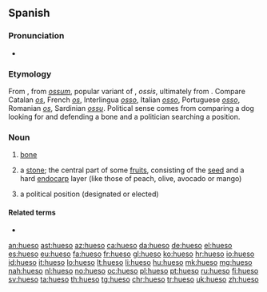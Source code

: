 ==Spanish==
{{wikipedia|lang=es}}

===Pronunciation===
* {{IPA|/ˈwe.so/|[ˈwe̞.so̞]|[ˈɡwe̞.so̞]|[ˈɣwe̞.so̞]|lang=es}}

===Etymology===
From {{etyl|osp|es}} {{m|osp|huesso}}, from {{etyl|la|es}} ''[[ossum]]'', popular variant of {{m|la|os}}, ''ossis'', ultimately from {{etyl|ine-pro|es}} {{m|ine-pro|*h₃ost-||bone}}. Compare Catalan ''[[os]]'', French ''[[os]]'', Interlingua ''[[osso]]'', Italian ''[[osso]]'', Portuguese ''[[osso]]'', Romanian ''[[os]]'', Sardinian ''[[ossu]]''.
Political sense comes from comparing a dog looking for and defending a bone and a politician searching a position.

===Noun===
{{es-noun|m}}

# {{label|es|anatomy}} [[bone]]
# {{label|es|botany}} a [[stone]]; the central part of some [[fruit]]s, consisting of the [[seed]] and a hard [[endocarp]] layer (like those of peach, olive, avocado or mango)
# {{label|es|politics|Mexico|slang}} a political position (designated or elected)

====Related terms====
* {{l|es|ososo}}

[[an:hueso]]
[[ast:hueso]]
[[az:hueso]]
[[ca:hueso]]
[[da:hueso]]
[[de:hueso]]
[[el:hueso]]
[[es:hueso]]
[[eu:hueso]]
[[fa:hueso]]
[[fr:hueso]]
[[gl:hueso]]
[[ko:hueso]]
[[hr:hueso]]
[[io:hueso]]
[[id:hueso]]
[[it:hueso]]
[[lo:hueso]]
[[lt:hueso]]
[[li:hueso]]
[[hu:hueso]]
[[mk:hueso]]
[[mg:hueso]]
[[nah:hueso]]
[[nl:hueso]]
[[no:hueso]]
[[oc:hueso]]
[[pl:hueso]]
[[pt:hueso]]
[[ru:hueso]]
[[fi:hueso]]
[[sv:hueso]]
[[ta:hueso]]
[[th:hueso]]
[[tg:hueso]]
[[chr:hueso]]
[[tr:hueso]]
[[uk:hueso]]
[[zh:hueso]]